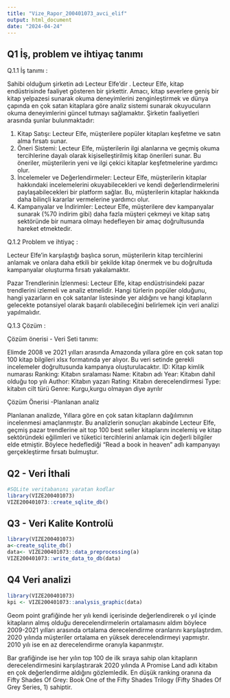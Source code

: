 ```yaml
---
title: "Vize_Rapor_200401073_avci_elif"
output: html_document
date: "2024-04-24"
---
```


## Q1 İş, problem ve ihtiyaç tanımı

Q.1.1 İş tanımı : 

Sahibi olduğum şirketin  adı Lecteur Elfe'dir . Lecteur Elfe, kitap endüstrisinde faaliyet gösteren bir şirkettir. Amacı, kitap severlere geniş bir kitap yelpazesi sunarak okuma deneyimlerini zenginleştirmek ve dünya çapında en çok satan kitaplara göre analiz sistemi sunarak okuyucuların okuma deneyimlerini güncel tutmayı sağlamaktır. Şirketin faaliyetleri arasında şunlar bulunmaktadır:


1.	Kitap Satışı: Lecteur Elfe, müşterilere popüler kitapları keşfetme ve satın alma fırsatı sunar.
2.	Öneri Sistemi: Lecteur Elfe, müşterilerin ilgi alanlarına ve geçmiş okuma tercihlerine dayalı olarak kişiselleştirilmiş kitap önerileri sunar. Bu öneriler, müşterilerin yeni ve ilgi çekici kitaplar keşfetmelerine yardımcı olur.
3.	İncelemeler ve Değerlendirmeler: Lecteur Elfe, müşterilerin kitaplar hakkındaki incelemelerini okuyabilecekleri ve kendi değerlendirmelerini paylaşabilecekleri bir platform sağlar. Bu, müşterilerin kitaplar hakkında daha bilinçli kararlar vermelerine yardımcı olur.
4.	Kampanyalar ve İndirimler: Lecteur Elfe, müşterilere dev kampanyalar sunarak (%70 indirim gibi) daha fazla müşteri çekmeyi ve kitap satış sektöründe bir numara olmayı hedefleyen bir amaç doğrultusunda hareket etmektedir.

Q.1.2 Problem ve ihtiyaç : 

Lecteur Elfe’in karşılaştığı başlıca sorun, müşterilerin kitap tercihlerini anlamak ve onlara daha etkili bir şekilde kitap önermek ve bu doğrultuda kampanyalar oluşturma fırsatı yakalamaktır.

Pazar Trendlerinin İzlenmesi: Lecteur Elfe, kitap endüstrisindeki pazar trendlerini izlemeli ve analiz etmelidir. Hangi türlerin popüler olduğunu, hangi yazarların en çok satanlar listesinde yer aldığını ve hangi kitapların gelecekte potansiyel olarak başarılı olabileceğini belirlemek için veri analizi yapılmalıdır.

Q.1.3 Çözüm :

Çözüm önerisi - Veri Seti tanımı:

Elimde 2008 ve 2021 yılları arasında Amazonda yıllara göre en çok satan top 100 kitap bilgileri  xlsx formatında yer alıyor. Bu veri setinde gerekli incelemeler doğrultusunda kampanya oluşturulacaktır.
ID: Kitap kimlik numarası
Ranking: Kitabın sıralaması
Name: Kitabın adı
Year: Kitabın dahil olduğu top yılı
Author: Kitabın yazarı
Rating: Kitabın derecelendirmesi
Type: kitabın cilt türü
Genre: Kurgu,kurgu olmayan diye ayrılır

Çözüm Önerisi -Planlanan analiz

Planlanan analizde, Yıllara göre en çok satan kitapların dağılımının incelenmesi amaçlanmıştır.
Bu analizlerin sonuçları akabinde Lecteur Elfe, geçmiş pazar trendlerine ait top 100 best seller kitaplarını incelemiş ve kitap sektöründeki eğilimleri ve tüketici tercihlerini anlamak için değerli bilgiler elde etmiştir. Böylece hedeflediği “Read a book in heaven” adlı kampanyayı gerçekleştirme fırsatı bulmuştur.


## Q2 - Veri İthali
```r
#SQLite veritabanını yaratan kodlar 
library(VIZE200401073)
VIZE200401073::create_sqlite_db()

```


## Q3 - Veri Kalite Kontrolü
```r
library(VIZE200401073)
a<-create_sqlite_db()
data<- VIZE200401073::data_preprocessing(a)
VIZE200401073::write_data_to_db(data)
```

## Q4 Veri analizi
```r
library(VIZE200401073)
kpi <- VIZE200401073::analysis_graphic(data)
```




Geom point grafiğinde her yılı kendi içerisinde değerlendirerek o yıl içinde kitapların almış olduğu derecelendirmelerin ortalamasını aldım böylece 2009-2021 yılları arasında ortalama derecelendirme oranlarını karşılaştırdım. 2020 yılında müşteriler ortalama en yüksek derecelendirmeyi yapmıştır. 2010 yılı ise en az derecelendirme oranıyla kapanmıştır. 

Bar grafiğinde ise her yılın top 100 de ilk sıraya sahip olan kitapların derecelendirmesini karşılaştırarak 2020 yılında  A Promise Land adlı kitabın en çok değerlendirme aldığını gözlemledik.
En düşük ranking oranına da Fifty Shades Of Grey: Book One of the Fifty Shades Trilogy (Fifty Shades Of Grey Series, 1) sahiptir.


